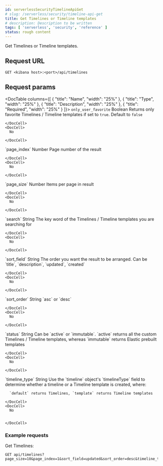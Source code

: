 ```yaml
---
id: serverlessSecurityTimelineApiGet
# slug: /serverless/security/timeline-api-get
title: Get Timelines or Timeline templates
# description: Description to be written
tags: [ 'serverless', 'security', 'reference' ]
status: rough content
---
```


<div id="timeline-api-get"></div>

Get Timelines or Timeline templates.

## Request URL

`GET <kibana host>:<port>/api/timelines`

## Request params

<DocTable columns={[
  {
    "title": "Name",
    "width": "25%"
  },
  {
    "title": "Type",
    "width": "25%"
  },
  {
    "title": "Description",
    "width": "25%"
  },
  {
    "title": "Required",
    "width": "25%"
  }
]}>
  <DocRow>
    <DocCell>`only_user_favorite`</DocCell>
    <DocCell>Boolean</DocCell>
    <DocCell>
      Returns only favorite Timelines / Timeline templates if set to `true`. Default to `false`
      
    </DocCell>
    <DocCell>
      No
      
    </DocCell>
  </DocRow>
  <DocRow>
    <DocCell>`page_index`</DocCell>
    <DocCell>Number</DocCell>
    <DocCell>
      Page number of the result
      
    </DocCell>
    <DocCell>
      No
      
    </DocCell>
  </DocRow>
  <DocRow>
    <DocCell>`page_size`</DocCell>
    <DocCell>Number</DocCell>
    <DocCell>
      Items per page in result
      
    </DocCell>
    <DocCell>
      No
      
    </DocCell>
  </DocRow>
  <DocRow>
    <DocCell>`search`</DocCell>
    <DocCell>String</DocCell>
    <DocCell>
      The key word of the Timelines / Timeline templates you are searching for
      
    </DocCell>
    <DocCell>
      No
      
    </DocCell>
  </DocRow>
  <DocRow>
    <DocCell>`sort_field`</DocCell>
    <DocCell>String</DocCell>
    <DocCell>
      The order you want the result to be arranged. Can be `title`, `description`, `updated`, `created`
      
    </DocCell>
    <DocCell>
      No
      
    </DocCell>
  </DocRow>
  <DocRow>
    <DocCell>`sort_order`</DocCell>
    <DocCell>String</DocCell>
    <DocCell>
      `asc` or `desc`
      
    </DocCell>
    <DocCell>
      No
      
    </DocCell>
  </DocRow>
  <DocRow>
    <DocCell>`status`</DocCell>
    <DocCell>String</DocCell>
    <DocCell>
      Can be `active` or `immutable`. `active` returns all the custom Timelines / Timeline templates, whereas `immutable` returns Elastic prebuilt templates
      
    </DocCell>
    <DocCell>
      No
      
    </DocCell>
  </DocRow>
  <DocRow>
    <DocCell>`timeline_type`</DocCell>
    <DocCell>String</DocCell>
    <DocCell>
      Use the `timeline` object's <DocLink id="serverlessSecurityTimelineObjectSchema" section="timeline-object-typeField">`timelineType`</DocLink> field
      to determine whether a timeline or a Timeline template is created, where:
      
      `default` returns Timelines, `template` returns Timeline templates
      
    </DocCell>
    <DocCell>
      No
      
      
    </DocCell>
  </DocRow>
</DocTable>

### Example requests

Get Timelines:

```console
GET api/timelines?page_size=10&page_index=1&sort_field=updated&sort_order=desc&timeline_type=default

```


